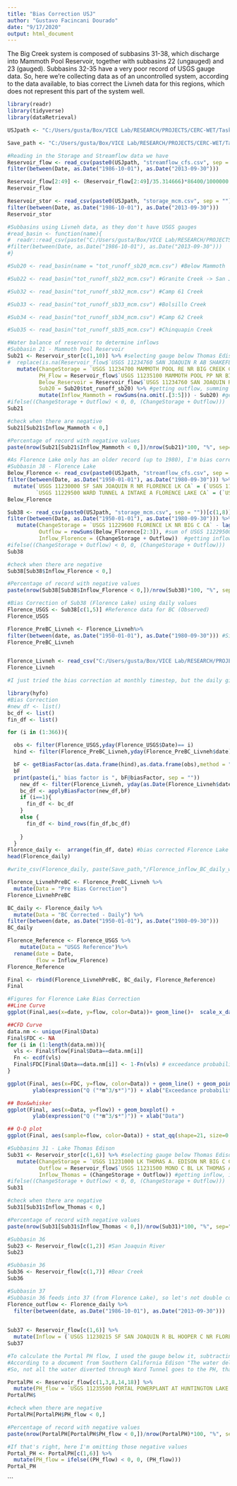 ---
title: "Bias Correction USJ"
author: "Gustavo Facincani Dourado"
date: "9/17/2020"
output: html_document
---

The Big Creek system is composed of subbasins 31-38, which discharge into Mammoth Pool Reservoir, together with subbasins 22 (ungauged) and 23 (gauged). Subbasins 32-35 have a very poor record of USGS gauge data. So, here we're collecting data as of an uncontrolled system, according to the data available, to bias correct the Livneh data for this regions, which does not represent this part of the system well.

```{r}
library(readr)
library(tidyverse)
library(dataRetrieval)
```

```{r}
USJpath <- "C:/Users/gusta/Box/VICE Lab/RESEARCH/PROJECTS/CERC-WET/Task7_San_Joaquin_Model/pywr_models/data/Upper San Joaquin River/gauges/"

Save_path <- "C:/Users/gusta/Box/VICE Lab/RESEARCH/PROJECTS/CERC-WET/Task7_San_Joaquin_Model/pywr_models/bias correction/USJR/SubCatchment_RO_BC"

#Reading in the Storage and Streamflow data we have
Reservoir_flow <- read_csv(paste0(USJpath, "streamflow_cfs.csv", sep = ""), col_types = cols(Date = col_date(), .default = col_double()), na = "")%>%
filter(between(Date, as.Date("1986-10-01"), as.Date("2013-09-30")))

Reservoir_flow[2:49] <- (Reservoir_flow[2:49]/35.314666)*86400/1000000 #converting to mcm, as storage is in mcm
Reservoir_flow

Reservoir_stor <- read_csv(paste0(USJpath, "storage_mcm.csv", sep = ""), col_types = cols(Date = col_date(), .default = col_double()))%>%
filter(between(Date, as.Date("1986-10-01"), as.Date("2013-09-30")))
Reservoir_stor
```


```{r}
#Subbasins using Livneh data, as they don't have USGS gauges
#read_basin <- function(name){
#  readr::read_csv(paste("C:/Users/gusta/Box/VICE Lab/RESEARCH/PROJECTS/CERC-WET/Task7_San_Joaquin_Model/pywr_models/data/Upper San Joaquin River/hydrology/historical/Livneh/runoff/",name, sep=""))%>%
#filter(between(Date, as.Date("1986-10-01"), as.Date("2013-09-30")))
#}

#Sub20 <- read_basin(name = "tot_runoff_sb20_mcm.csv") #Below Mammoth

#Sub22 <- read_basin("tot_runoff_sb22_mcm.csv") #Granite Creek -> San Joaquin River

#Sub32 <- read_basin("tot_runoff_sb32_mcm.csv") #Camp 61 Creek

#Sub33 <- read_basin("tot_runoff_sb33_mcm.csv") #Bolsillo Creek

#Sub34 <- read_basin("tot_runoff_sb34_mcm.csv") #Camp 62 Creek

#Sub35 <- read_basin("tot_runoff_sb35_mcm.csv") #Chinquapin Creek

```

```{r}
#Water balance of reservoir to determine inflows
#Subbasin 21 - Mammoth Pool Reservoir
Sub21 <- Reservoir_stor[c(1,10)] %>% #selecting gauge below Thomas Edison
#  replace(is.na(Reservoir_flow$`USGS 11234760 SAN JOAQUIN R AB SHAKEFLAT C NR BIG CREEK CA`), 0) %>%
   mutate(ChangeStorage = `USGS 11234700 MAMMOTH POOL RE NR BIG CREEK CA` - lag(`USGS 11234700 MAMMOTH POOL RE NR BIG CREEK CA`, default = first(`USGS 11234700 MAMMOTH POOL RE NR BIG CREEK CA`)), #getting change in storage
          PH_Flow = Reservoir_flow$`USGS 11235100 MAMMOTH POOL PP NR BIG CREEK CA`, 
          Below_Reservoir = Reservoir_flow$`USGS 11234760 SAN JOAQUIN R AB SHAKEFLAT C NR BIG CREEK CA`,
          Sub20 = Sub20$tot_runoff_sb20) %>% #getting outflow, summing up the flow below the reservoir, flow to the PH and I'm subtracting the contribution from Subbasin 20, as it is below the reservoir, before the gauge
          mutate(Inflow_Mammoth = rowSums(na.omit(.[3:5])) - Sub20) #getting inflow, in which inflow = change in storage (storage of the day minus the storage of the previous day + outflow of the day)
#ifelse((ChangeStorage + Outflow) < 0, 0, (ChangeStorage + Outflow))) 
Sub21

#check when there are negative
Sub21[Sub21$Inflow_Mammoth < 0,]

#Percentage of record with negative values
paste(nrow(Sub21[Sub21$Inflow_Mammoth < 0,])/nrow(Sub21)*100, "%", sep="")
```

```{r}

#As Florence Lake only has an older record (up to 1980), I'm bias correcting it separately using the period of WYs 1950-1980
#Subbasin 38 - Florence Lake
Below_Florence <- read_csv(paste0(USJpath, "streamflow_cfs.csv", sep = ""), col_types = cols(Date = col_date(), .default = col_double()))[c(1,3,4)]%>% #selecting data for gauges below Florence and intake to Ward Tunnel
filter(between(Date, as.Date("1950-01-01"), as.Date("1980-09-30"))) %>% #reading the data for the period of record available
  mutate(`USGS 11230000 SF SAN JOAQUIN R NR FLORENCE LK CA` = (`USGS 11230000 SF SAN JOAQUIN R NR FLORENCE LK CA`/35.314666)*86400/1000000, #converting to mcm, as storage is in mcm
         `USGS 11229500 WARD TUNNEL A INTAKE A FLORENCE LAKE CA` = (`USGS 11229500 WARD TUNNEL A INTAKE A FLORENCE LAKE CA`/35.314666)*86400/1000000) #converting to mcm, as storage is in mcm
Below_Florence

Sub38 <- read_csv(paste0(USJpath, "storage_mcm.csv", sep = ""))[c(1,8)] %>% #selecting storage
filter(between(Date, as.Date("1950-01-01"), as.Date("1980-09-30"))) %>% #same period as of available flow
   mutate(ChangeStorage = `USGS 11229600 FLORENCE LK NR BIG C CA` - lag(`USGS 11229600 FLORENCE LK NR BIG C CA`, default = first(`USGS 11229600 FLORENCE LK NR BIG C CA`)), #getting change in storage
          Outflow = rowSums(Below_Florence[2:3]), #sum of USGS 11229500 and USGS 11230000 
          Inflow_Florence = (ChangeStorage + Outflow))  #getting inflow, in which inflow = change in storage (storage of the day minus the storage of the previous day + outflow of the day)
#ifelse((ChangeStorage + Outflow) < 0, 0, (ChangeStorage + Outflow))) 
Sub38

#check when there are negative
Sub38[Sub38$Inflow_Florence < 0,]

#Percentage of record with negative values
paste(nrow(Sub38[Sub38$Inflow_Florence < 0,])/nrow(Sub38)*100, "%", sep="")
```

```{r}
#Bias Correction of Sub38 (Florence Lake) using daily values
Florence_USGS <- Sub38[c(1,5)] #Reference data for BC (Observed)
Florence_USGS

Florence_PreBC_Livneh <- Florence_Livneh%>%
filter(between(date, as.Date("1950-01-01"), as.Date("1980-09-30"))) #Simulated
Florence_PreBC_Livneh


Florence_Livneh <- read_csv("C:/Users/gusta/Box/VICE Lab/RESEARCH/PROJECTS/CERC-WET/Task7_San_Joaquin_Model/pywr_models/data/Upper San Joaquin River/hydrology/historical/Livneh/runoff_aggregated/Florence Lake Inflow mcm.csv") #input data to be bias corrected
Florence_Livneh

```

```{r}
#I just tried the bias correction at monthly timestep, but the daily gives better results

library(hyfo)
#Bias Correction
#new_df <- list()
bc_df <- list()
fin_df <- list()

for (i in (1:366)){

  obs <- filter(Florence_USGS,yday(Florence_USGS$Date)== i)
  hind <- filter(Florence_PreBC_Livneh,yday(Florence_PreBC_Livneh$date)== i)

  bF <- getBiasFactor(as.data.frame(hind),as.data.frame(obs),method = "scaling", scaleType = "multi",preci = FALSE, prThreshold = 0, extrapolate = "no")
  bF
  print(paste(i," bias factor is ", bF@biasFactor, sep = ""))
    new_df <- filter(Florence_Livneh, yday(as.Date(Florence_Livneh$date, format = "%Y-%m-%d")) ==i)
    bc_df <- applyBiasFactor(new_df,bF)
    if (i==1){
      fin_df <- bc_df
    }
    else {
      fin_df <- bind_rows(fin_df,bc_df)
     
    }
  }
Florence_daily <-  arrange(fin_df, date) #bias corrected Florence Lake inflow
head(Florence_daily)

#write_csv(Florence_daily, paste(Save_path,"/Florence_inflow_BC_daily_withnegative.csv", sep=""))

```

```{r}
Florence_LivnehPreBC <- Florence_PreBC_Livneh %>%
  mutate(Data = "Pre Bias Correction") 
Florence_LivnehPreBC

BC_daily <- Florence_daily %>%
  mutate(Data = "BC Corrected - Daily") %>%
filter(between(date, as.Date("1950-01-01"), as.Date("1980-09-30")))
BC_daily

Florence_Reference <- Florence_USGS %>%
    mutate(Data = "USGS Reference")%>%
  rename(date = Date,
         flow = Inflow_Florence)
Florence_Reference

Final <- rbind(Florence_LivnehPreBC, BC_daily, Florence_Reference)
Final
```


```{r}
#Figures for Florence Lake Bias Correction 
##Line Curve
ggplot(Final,aes(x=date, y=flow, color=Data))+ geom_line()+  scale_x_date()

```

```{r}
##CFD Curve
data.nm <- unique(Final$Data)
Final$FDC <- NA
for (i in (1:length(data.nm))){
  vls <- Final$flow[Final$Data==data.nm[i]]
  Fn <- ecdf(vls)
  Final$FDC[Final$Data==data.nm[i]] <- 1-Fn(vls) # exceedance probabilities
}

ggplot(Final, aes(x=FDC, y=flow, color=Data)) + geom_line() + geom_point(shape=21, size=0.05, alpha=0.25) + 
        ylab(expression("Q ("*m^3/s*")")) + xlab("Exceedance probability") #+

```

```{r}
## Box&whisker
ggplot(Final, aes(x=Data, y=flow)) + geom_boxplot() +
        ylab(expression("Q ("*m^3/s*")")) + xlab("Data")
```

```{r}
## Q-Q plot
ggplot(Final, aes(sample=flow, color=Data)) + stat_qq(shape=21, size=0.75) 
```


```{r}
#Subbasins 31 - Lake Thomas Edison
Sub31 <- Reservoir_stor[c(1,6)] %>% #selecting gauge below Thomas Edison
   mutate(ChangeStorage = `USGS 11231000 LK THOMAS A. EDISON NR BIG C CA` - lag(`USGS 11231000 LK THOMAS A. EDISON NR BIG C CA`, default = first(`USGS 11231000 LK THOMAS A. EDISON NR BIG C CA`)), #getting change in storage
          Outflow = Reservoir_flow$`USGS 11231500 MONO C BL LK THOMAS A EDISON CA`, #getting outflow
          Inflow_Thomas = (ChangeStorage + Outflow)) #getting inflow, in which inflow = change in storage (storage of the day minus the storage of the previous day + outflow of the day)
#ifelse((ChangeStorage + Outflow) < 0, 0, (ChangeStorage + Outflow))) 
Sub31

#check when there are negative
Sub31[Sub31$Inflow_Thomas < 0,]

#Percentage of record with negative values
paste(nrow(Sub31[Sub31$Inflow_Thomas < 0,])/nrow(Sub31)*100, "%", sep="")
```


```{r}

#Subbasin 36
Sub23 <- Reservoir_flow[c(1,2)] #San Joaquin River
Sub23

#Subbasin 36
Sub36 <- Reservoir_flow[c(1,7)] #Bear Creek
Sub36

#Subbasin 37
#Subbasin 36 feeds into 37 (from Florence Lake), so let's not double count it, subtracting the Bias Corrected inflow from Florence
Florence_outflow <- Florence_daily %>%
  filter(between(date, as.Date("1986-10-01"), as.Date("2013-09-30")))
  

Sub37 <- Reservoir_flow[c(1,6)] %>%
  mutate(Inflow = (`USGS 11230215 SF SAN JOAQUIN R BL HOOPER C NR FLORENCE LAKE CA` - #11230070)) 
Sub37
```

```{r}
#To calculate the Portal PH flow, I used the gauge below it, subtracting from it the intakes to Ward Tunnel, from Florence, Mono Creek and Bear Creek (as this water is technically already considered from the inflow calculation from those basins).
#According to a document from Southern California Edison "The water delivered to Huntington Lake may also pass through Portal Powerhouse at the exit of the Ward Tunnel depending upon the amount of water being transported."
#So, not all the water diverted through Ward Tunnel goes to the PH, that might explain why there are many negative numbers in the calculation below

PortalPH <- Reservoir_flow[c(1,3,8,14,18)] %>% 
  mutate(PH_flow = `USGS 11235500 PORTAL POWERPLANT AT HUNTINGTON LAKE CA` - `USGS 11231550 MONO C CONDUIT NR MONO HOT SPRINGS CA` - `USGS 11230520 BEAR C CONDUIT NR LAKE THOMAS A EDISON CA` - `USGS 11229500 WARD TUNNEL A INTAKE A FLORENCE LAKE CA`)
PortalPH$

#check when there are negative
PortalPH[PortalPH$PH_flow < 0,]

#Percentage of record with negative values
paste(nrow(PortalPH[PortalPH$PH_flow < 0,])/nrow(PortalPH)*100, "%", sep="")

#If that's right, here I'm omitting those negative values
Portal_PH <- PortalPH[c(1,6)] %>%
  mutate(PH_flow = ifelse((PH_flow) < 0, 0, (PH_flow))) 
Portal_PH
```


```


